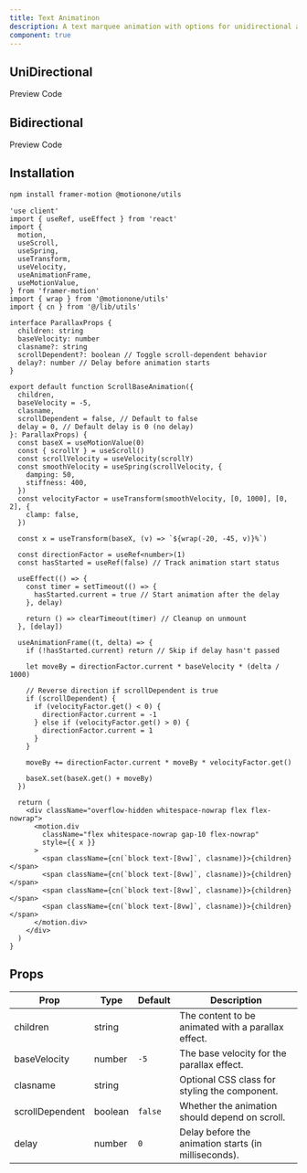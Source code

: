 ```yaml
---
title: Text Animatinon
description: A text marquee animation with options for unidirectional and bidirectional scrolling, which changes direction based on the scroll position
component: true
---
```


## UniDirectional

<Tabs defaultValue="preview" className="w-full relative">
  <TabsList>
    <TabsTrigger value="preview">Preview</TabsTrigger>
    <TabsTrigger value="codesnippet">Code</TabsTrigger>
  </TabsList>
  <TabsContent value="preview">
    <ComponentPreview name="scrollbasedmaquee" category="beam" />
  </TabsContent>
  <TabsContent value="codesnippet">
    <CodeWrapper noExpand={true}>
      <CodePreview name="scrollbasedmaquee" category="beam" />
    </CodeWrapper>
  </TabsContent>
</Tabs>

## Bidirectional

<Tabs defaultValue="preview" className="w-full relative">
  <TabsList>
    <TabsTrigger value="preview">Preview</TabsTrigger>
    <TabsTrigger value="codesnippet">Code</TabsTrigger>
  </TabsList>
  <TabsContent value="preview">
    <ComponentPreview name="scrollbasedmaquee2" category="beam" />
  </TabsContent>
  <TabsContent value="codesnippet">
    <CodeWrapper noExpand={true}>
      <CodePreview name="scrollbasedmaquee2" category="beam" />
    </CodeWrapper>
  </TabsContent>
</Tabs>

## Installation

```bash
npm install framer-motion @motionone/utils
```

```tsx title="text-marquee.tsx"
'use client'
import { useRef, useEffect } from 'react'
import {
  motion,
  useScroll,
  useSpring,
  useTransform,
  useVelocity,
  useAnimationFrame,
  useMotionValue,
} from 'framer-motion'
import { wrap } from '@motionone/utils'
import { cn } from '@/lib/utils'

interface ParallaxProps {
  children: string
  baseVelocity: number
  clasname?: string
  scrollDependent?: boolean // Toggle scroll-dependent behavior
  delay?: number // Delay before animation starts
}

export default function ScrollBaseAnimation({
  children,
  baseVelocity = -5,
  clasname,
  scrollDependent = false, // Default to false
  delay = 0, // Default delay is 0 (no delay)
}: ParallaxProps) {
  const baseX = useMotionValue(0)
  const { scrollY } = useScroll()
  const scrollVelocity = useVelocity(scrollY)
  const smoothVelocity = useSpring(scrollVelocity, {
    damping: 50,
    stiffness: 400,
  })
  const velocityFactor = useTransform(smoothVelocity, [0, 1000], [0, 2], {
    clamp: false,
  })

  const x = useTransform(baseX, (v) => `${wrap(-20, -45, v)}%`)

  const directionFactor = useRef<number>(1)
  const hasStarted = useRef(false) // Track animation start status

  useEffect(() => {
    const timer = setTimeout(() => {
      hasStarted.current = true // Start animation after the delay
    }, delay)

    return () => clearTimeout(timer) // Cleanup on unmount
  }, [delay])

  useAnimationFrame((t, delta) => {
    if (!hasStarted.current) return // Skip if delay hasn't passed

    let moveBy = directionFactor.current * baseVelocity * (delta / 1000)

    // Reverse direction if scrollDependent is true
    if (scrollDependent) {
      if (velocityFactor.get() < 0) {
        directionFactor.current = -1
      } else if (velocityFactor.get() > 0) {
        directionFactor.current = 1
      }
    }

    moveBy += directionFactor.current * moveBy * velocityFactor.get()

    baseX.set(baseX.get() + moveBy)
  })

  return (
    <div className="overflow-hidden whitespace-nowrap flex flex-nowrap">
      <motion.div
        className="flex whitespace-nowrap gap-10 flex-nowrap"
        style={{ x }}
      >
        <span className={cn(`block text-[8vw]`, clasname)}>{children}</span>
        <span className={cn(`block text-[8vw]`, clasname)}>{children}</span>
        <span className={cn(`block text-[8vw]`, clasname)}>{children}</span>
        <span className={cn(`block text-[8vw]`, clasname)}>{children}</span>
      </motion.div>
    </div>
  )
}
```

## Props

| Prop            | Type    | Default | Description                                          |
| --------------- | ------- | ------- | ---------------------------------------------------- |
| children        | string  |         | The content to be animated with a parallax effect.   |
| baseVelocity    | number  | `-5`    | The base velocity for the parallax effect.           |
| clasname        | string  |         | Optional CSS class for styling the component.        |
| scrollDependent | boolean | `false` | Whether the animation should depend on scroll.       |
| delay           | number  | `0`     | Delay before the animation starts (in milliseconds). |
